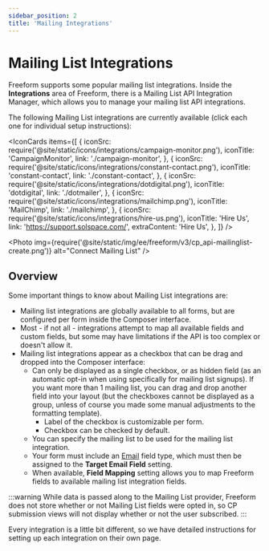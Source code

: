 ```yaml
---
sidebar_position: 2
title: 'Mailing Integrations'
---
```



# Mailing List Integrations

Freeform supports some popular mailing list integrations. Inside the **Integrations** area of Freeform, there is a Mailing List API Integration Manager, which allows you to manage your mailing list API integrations.

The following Mailing List integrations are currently available (click each one for individual setup instructions):

<IconCards
  items={[
    {
      iconSrc: require('@site/static/icons/integrations/campaign-monitor.png'),
      iconTitle: 'CampaignMonitor',
      link: './campaign-monitor',
    },
    {
      iconSrc: require('@site/static/icons/integrations/constant-contact.png'),
      iconTitle: 'constant-contact',
      link: './constant-contact',
    },
    {
      iconSrc: require('@site/static/icons/integrations/dotdigital.png'),
      iconTitle: 'dotdigital',
      link: './dotmailer',
    },
    {
      iconSrc: require('@site/static/icons/integrations/mailchimp.png'),
      iconTitle: 'MailChimp',
      link: './mailchimp',
    },
    {
      iconSrc: require('@site/static/icons/integrations/hire-us.png'),
      iconTitle: 'Hire Us',
      link: 'https://support.solspace.com/',
      extraContent: 'Hire Us',
    },
  ]}
/>

<Photo
  img={require('@site/static/img/ee/freeform/v3/cp_api-mailinglist-create.png')}
  alt="Connect Mailing List"
/>

## Overview

Some important things to know about Mailing List integrations are:

- Mailing list integrations are globally available to all forms, but are configured per form inside the Composer interface.
- Most - if not all - integrations attempt to map all available fields and custom fields, but some may have limitations if the API is too complex or doesn't allow it.
- Mailing list integrations appear as a checkbox that can be drag and dropped into the Composer interface:
  - Can only be displayed as a single checkbox, or as hidden field (as an automatic opt-in when using specifically for mailing list signups). If you want more than 1 mailing list, you can drag and drop another field into your layout (but the checkboxes cannot be displayed as a group, unless of course you made some manual adjustments to the formatting template).
    - Label of the checkbox is customizable per form.
    - Checkbox can be checked by default.
  - You can specify the mailing list to be used for the mailing list integration.
  - Your form must include an [Email](../../forms/fields-field-types.mdx#fields-email) field type, which must then be assigned to the **Target Email Field** setting.
  - When available, **Field Mapping** setting allows you to map Freeform fields to available mailing list integration fields.

:::warning
While data is passed along to the Mailing List provider, Freeform does not store whether or not Mailing List fields were opted in, so CP submission views will not display whether or not the user subscribed.
:::

Every integration is a little bit different, so we have detailed instructions for setting up each integration on their own page.
